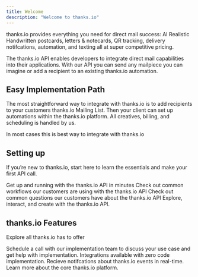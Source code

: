 ```yaml
---
title: Welcome
description: "Welcome to thanks.io"
---
```


thanks.io provides everything you need for direct mail success: AI Realistic Handwritten postcards, letters & notecards, QR tracking, delivery notifcations, automation, and texting all at super competitive pricing.

The thanks.io API enables developers to integrate direct mail capabilities into their applications. With our API you can send any mailpiece you can imagine or add a recipient to an existing thanks.io automation.  

## Easy Implementation Path

The most straightforward way to integrate with thanks.io is to add recipients to your customers thanks.io Mailing List. Then your client can set up automations within the thanks.io platform. All creatives, billing, and scheduling is handled by us.

<Card title="Check Out This Workflow Now" icon="arrow-up-right-from-square" href="/workflows/campaign">
  In most cases this is best way to integrate with thanks.io
</Card>


## Setting up

If you’re new to thanks.io, start here to learn the essentials and make your first API call.

<CardGroup cols={2}>
  <Card
    title="Quickstart"
    icon="bolt-lightning"
    href="/quickstart"
  >
    Get up and running with the thanks.io API in minutes
  </Card>
  <Card
    title="Common Workflows"
    icon="water"
    href="workflows/campaign"
  >
    Check out common workflows our customers are using with the thanks.io API
  </Card>
  <Card
    title="FAQs"
    icon="square-question"
    href="faqs/quick-implementation"
  >
    Check out common questions our customers have about the thanks.io API
  </Card>
  <Card
    title="API Reference"
    icon="code"
    href="api-reference"
  >
    Explore, interact, and create with the thanks.io API.
  </Card>

</CardGroup>

## thanks.io Features

Explore all thanks.io has to offer

<CardGroup cols={2}>
  <Card
    title="Schedule API Consult"
    icon="headset"
    href="https://calendly.com/thanks-io/"
  >
    Schedule a call with our implementation team to discuss your use case and get help with implementation.
  </Card>
  <Card
    title="Native Integrations"
    icon="screwdriver-wrench"
    href="native-integrations/introduction"
  >
    Integrations available with zero code implementation.
  </Card>
  <Card
    title="Webhooks"
    icon="webhook"
    href="webhooks/introduction"
  >
    Recieve notifcations about thanks.io events in real-time.
  </Card>
  <Card
    title="Product Info"
    icon="envelopes-bulk"
    href="https://help.thanks.io/"
  >
    Learn more about the core thanks.io platform.
  </Card>
</CardGroup>
